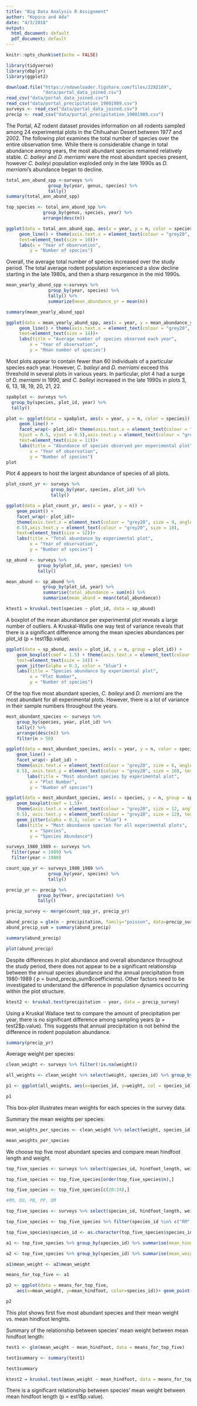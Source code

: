 ```yaml
---
title: "Big Data Analysis R Assignment"
author: "Kopsco and Ada"
date: "4/3/2018"
output:
  html_document: default
  pdf_document: default
---
```


```r
knitr::opts_chunk$set(echo = FALSE)
```

```r
library(tidyverse)
library(dbplyr)
library(ggplot2)

download.file("https://ndownloader.figshare.com/files/2292169",
              "data/portal_data_joined.csv")
read_csv("data/portal_data_joined.csv")
read_csv("data/portal_precipitation_19801989.csv")
surveys <- read_csv("data/portal_data_joined.csv")
precip <- read_csv("data/portal_precipitation_19801989.csv")
```

  The Portal, AZ rodent dataset provides information on all rodents sampled among 24 experimental plots in the Chihuahan Desert between 1977 and 2002. The following plot examines the total number of species over the entire observation time. While there is considerable change in total abundance among years, the most abundant species remained relatively stable. *C. baileyi* and *D. merriami* were the most abundant species present, however *C. baileyi* population exploded only in the late 1990s as *D. merriami*'s abundance began to decline.
  
```r
total_ann_abund_spp <-surveys %>%
                group_by(year, genus, species) %>%
                tally() 
summary(total_ann_abund_spp)

top_species <- total_ann_abund_spp %>%
              group_by(genus, species, year) %>%
              arrange(desc(n))
```

```r
ggplot(data = total_ann_abund_spp, aes(x = year, y = n, color = species)) +
     geom_line() + theme(axis.text.x = element_text(colour = "grey20", size = 9, angle = 90, hjust =      0.5, vjust = 0.5),axis.text.y = element_text(colour = "grey20", size = 10),
     text=element_text(size = 10))+
     labs(x = "Year of observation",
         y = "Number of species")
```

Overall, the average total number of species increased over the study period. The total average rodent population experienced a slow decline starting in the late 1980s, and then a sharp resurgence in the mid 1990s. 

```r
mean_yearly_abund_spp <-surveys %>%
                group_by(year, species) %>%
                tally() %>%
                summarize(mean_abundance_yr = mean(n)) 

summary(mean_yearly_abund_spp)
```

```r
ggplot(data = mean_yearly_abund_spp, aes(x = year, y = mean_abundance_yr)) +
     geom_line() + theme(axis.text.x = element_text(colour = "grey20", size = 9, angle = 90, hjust =      0.5, vjust = 0.5),axis.text.y = element_text(colour = "grey20", size = 10),
     text=element_text(size = 14))+
     labs(title = "Average number of species observed each year",
         x = "Year of observation",
         y = "Mean number of species") 
```

Most plots appear to contain fewer than 60 individuals of a particular species each year. However, *C. baileyi* and *D. merriami* exceed this threshold in several plots in various years. In particular, plot 4 had a surge of *D. merriami* in 1990, and *C. baileyi* increased in the late 1990s in plots 3, 6, 13, 18, 19, 20, 21, 22.

```r
spabplot <- surveys %>%
  group_by(species, plot_id, year) %>%
  tally()
```

```r
plot <- ggplot(data = spabplot, aes(x = year, y = n, color = species)) +
     geom_line() +
     facet_wrap(~ plot_id)+ theme(axis.text.x = element_text(colour = "grey20", size = 7, angle = 90,
     hjust = 0.5, vjust = 0.5),axis.text.y = element_text(colour = "grey20", size = 10),
     text=element_text(size = 11))+
     labs(title = "Abundance of species observed per experimental plot",
         x = "Year of observation",
         y = "Number of species") 
plot
```

Plot 4 appears to host the largest abundance of species of all plots. 

```r

plot_count_yr <- surveys %>%
                 group_by(year, species, plot_id) %>%
                 tally()

ggplot(data = plot_count_yr, aes(x = year, y = n)) +
    geom_point() +
    facet_wrap(~ plot_id)+
    theme(axis.text.x = element_text(colour = "grey20", size = 9, angle = 90, hjust = 0.5, vjust = 
    0.5),axis.text.y = element_text(colour = "grey20", size = 10),
    text=element_text(size = 12))+
    labs(title = "Total abundance by experimental plot",
         x = "Year of observation",
         y = "Number of species") 
```

```r

sp_abund <- surveys %>%
            group_by(plot_id, year, species) %>%
            tally()

mean_abund <- sp_abund %>%
              group_by(plot_id, year) %>%
              summarise(total_abundance = sum(n)) %>%
              summarise(mean_abund = mean(total_abundance))
```

```r
ktest1 = kruskal.test(species ~ plot_id, data = sp_abund)
```

A boxplot of the mean abundance per experimental plot reveals a large number of outliers. A Kruskal-Wallis one way test of variance reveals that there is a significant difference among the mean species abundances per plot_id (p = \r ktest1$p.value\).

```r
ggplot(data = sp_abund, aes(x = plot_id, y = n, group = plot_id)) +
    geom_boxplot(coef = 1.5) + theme(axis.text.x = element_text(colour = "grey20", size = 12, angle =     90, hjust = 0.5, vjust = 0.5), axis.text.y = element_text(colour = "grey20", size = 12),
    text=element_text(size = 14)) +
    geom_jitter(alpha = 0.3, color = "blue") +
    labs(title = "Species abundance by experimental plot",
         x = "Plot Number",
         y = "Number of species")
```

Of the top five most abundant species, *C. baileyi* and *D. merriami* are the most abundant for all experimental plots. However, there is a lot of variance in their sample numbers throughout the years.

```r

most_abundant_species <- surveys %>%
    group_by(species, year, plot_id) %>%
    tally() %>%
    arrange(desc(n)) %>%
    filter(n > 50) 
```

```r
ggplot(data = most_abundant_species, aes(x = year, y = n, color = species)) +
    geom_line() +
    facet_wrap(~ plot_id) +
    theme(axis.text.x = element_text(colour = "grey20", size = 6, angle = 90, hjust = 0.5, vjust =  
    0.5), axis.text.y = element_text(colour = "grey20", size = 10), text=element_text(size = 16))+
        labs(title = "Most abundant species by experimental plot",
         x = "Plot Number",
         y = "Number of species") 

ggplot(data = most_abundant_species, aes(x = species, y = n, group = species)) +
    geom_boxplot(coef = 1.5)+
    theme(axis.text.x = element_text(colour = "grey20", size = 12, angle = 90, hjust = 0.5, vjust = 
    0.5), axis.text.y = element_text(colour = "grey20", size = 12), text=element_text(size = 14))+
    geom_jitter(alpha = 0.3, color = "blue") +
    labs(title = "Most abundance species for all experimental plots",
         x = "Species",
         y = "Species Abundance")

```

```r

surveys_1980_1989 <- surveys %>%
  filter(year < 1989) %>%
  filter(year > 1980)

count_spp_yr <- surveys_1980_1989 %>%
                group_by(year, species) %>%
                tally() 

precip_yr <- precip %>%
            group_by(Year, precipitation) %>%
            tally()

precip_survey <- merge(count_spp_yr, precip_yr) 
```

```r
abund_precip = glm(n ~ precipitation, family="poisson", data=precip_survey)
abund_precip_sum = summary(abund_precip)
```

```r
summary(abund_precip)
```

```r
plot(abund_precip)
```

Despite differences in plot abundance and overall abundance throughout the study period, there does not appear to be a significant relationship between the annual species abundance and the annual precipitation from 1980-1989 ( p = \r abund_precip_sum$coefficients\). Other factors need to be investigated to understand the difference in population dynamics occurring within the plot structure.

```r
ktest2 <- kruskal.test(precipitation ~ year, data = precip_survey)
```

Using a Kruskal Wallace test to compare the amount of precipitation per year, there is no significant difference among sampling years (p = \r ktest2$p.value\). This suggests that annual precipitation is not behind the difference in rodent population abundance. 

```r

summary(precip_yr)

```


Average weight per species:

```r

clean_weight <- surveys %>% filter(!is.na(weight))

all_weights <- clean_weight %>% select(weight, species_id) %>% group_by(species_id)

p1 <- ggplot(all_weights, aes(x=species_id, y=weight, col = species_id)) + geom_jitter(alpha=.1,aes(color=as.factor(species_id))) + geom_boxplot() + labs(title="Mean weights per species",x="Species ID", y = "Weight") + theme_minimal()

p1
```

This box-plot illustrates mean weights for each species in the survey data.

Summary the mean weights per species:
```r
mean_weights_per_species <- clean_weight %>% select(weight, species_id) %>% group_by(species_id) %>% summarise(mean_weight = round(mean(weight),digits = 2))

mean_weights_per_species
```

We choose top five most abundant species and compare mean hindfoot length and weight.

```r
top_five_species <- surveys %>% select(species_id, hindfoot_length, weight) %>% filter(!is.na(weight)) %>% filter(!is.na(hindfoot_length)) %>% group_by(species_id) %>% tally()

top_five_species <- top_five_species[order(top_five_species$n),]

top_five_species <- top_five_species[c(20:24),]

#RM, DO, PB, PP, DM

top_five_species <- surveys %>% select(species_id, hindfoot_length, weight) %>% filter(!is.na(weight)) %>% filter(!is.na(hindfoot_length)) 

top_five_species <- top_five_species %>% filter(species_id %in% c("RM", "DO", "PB", "PP", "DM"))

top_five_species$species_id <- as.character(top_five_species$species_id)

a1 <- top_five_species %>% group_by(species_id) %>% summarise(mean_hindfoot = round(mean(hindfoot_length),digits = 2))

a2 <- top_five_species %>% group_by(species_id) %>% summarise(mean_weight = round(mean(weight), digits = 2))

a1$mean_weight <- a2$mean_weight  

means_for_top_five <- a1

p2 <- ggplot(data = means_for_top_five, 
    aes(x=mean_weight, y=mean_hindfoot, color=species_id))+ geom_point() + theme_minimal()

p2
```


This plot shows first five most abundant species and their mean weight vs. mean hindfoot lenghts.    

Summary of the relationship between species' mean weight between mean hindfoot length:

```r
test1 <- glm(mean_weight ~ mean_hindfoot, data = means_for_top_five)

test1summary <- summary(test1)

test1summary

ktest2 = kruskal.test(mean_weight ~ mean_hindfoot, data = means_for_top_five)

```

There is a significant relationship between species' mean weight between mean hindfoot length (p = \r test1$p.value\).
